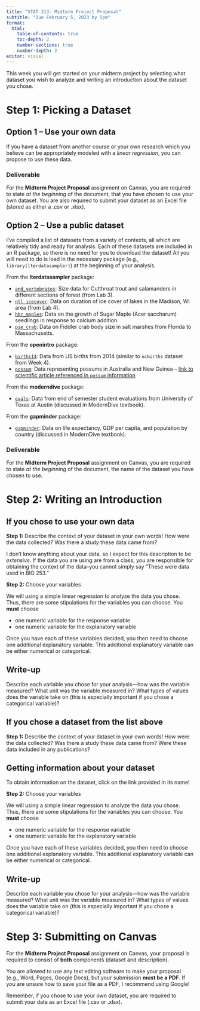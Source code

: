 ```yaml
---
title: "STAT 313: Midterm Project Proposal"
subtitle: "Due February 5, 2023 by 5pm"
format: 
  html:
    table-of-contents: true
    toc-depth: 2
    number-sections: true
    number-depth: 2
editor: visual
---
```


This week you will get started on your midterm project by selecting what dataset you wish to analyze and writing an introduction about the dataset you chose.

# Step 1: Picking a Dataset

## Option 1 -- Use your own data

If you have a dataset from another course or your own research which you believe can be appropriately modeled with a *linear regression*, you can propose to use these data.

### Deliverable

For the **Midterm Project Proposal** assignment on Canvas, you are required to state *at the beginning* of the document, that you have chosen to use your own dataset. You are also required to submit your dataset as an Excel file (stored as either a .csv or .xlsx).

## Option 2 -- Use a public dataset

I've compiled a list of datasets from a variety of contexts, all which are relatively tidy and ready for analysis. Each of these datasets are included in an R package, so there is no need for you to download the dataset! All you will need to do is load in the necessary package (e.g., `library(lterdatasampler)`) at the beginning of your analysis.

From the **lterdatasampler** package:

-   [`and_vertebrates`](https://lter.github.io/lterdatasampler/articles/and_vertebrates_vignette.html): Size data for Cutthroat trout and salamanders in different sections of forest (from Lab 3).
-   [`ntl_icecover`](https://lter.github.io/lterdatasampler/articles/ntl_icecover_vignette.html): Data on duration of ice cover of lakes in the Madison, WI area (from Lab 4).
-   [`hbr_maples`](https://lter.github.io/lterdatasampler/articles/hbr_maples_vignette.html): Data on the growth of Sugar Maple (Acer saccharum) seedlings in response to calcium addition.
-   [`pie_crab`](https://lter.github.io/lterdatasampler/articles/pie_crab_vignette.html): Data on Fiddler crab body size in salt marshes from Florida to Massachusetts.

From the **openintro** package:

-   [`births14`](https://www.openintro.org/data/index.php?data=births14): Data from US births from 2014 (similar to `ncbirths` dataset from Week 4).
-   [`possum`](https://www.openintro.org/data/index.php?data=possum): Data representing possums in Australia and New Guinea – [link to scientific article referenced in `possum` information](https://cpslo-my.sharepoint.com/:b:/g/personal/atheobol_calpoly_edu/EUxnosoiksNLhrGopLITu8oBSNoSuZGoNBJ9mdwPPeKJ4w?e=tFRm96)

From the **moderndive** package:

-   [`evals`](https://moderndive.github.io/moderndive/reference/evals.html): Data from end of semester student evaluations from University of Texas at Austin (discussed in ModernDive textbook).

From the **gapminder** package:

-   [`gapminder`](https://cran.r-project.org/web/packages/gapminder/readme/README.html): Data on life expectancy, GDP per capita, and population by country (discussed in ModernDive textbook).

### Deliverable

For the **Midterm Project Proposal** assignment on Canvas, you are required to state *at the beginning* of the document, the name of the dataset you have chosen to use.

# Step 2: Writing an Introduction

## If you chose to use your own data

**Step 1:** Describe the context of your dataset in your own words! How were the data collected? Was there a study these data came from?

I don't know anything about your data, so I expect for this description to be *extensive*. If the data you are using are from a class, you are responsible for obtaining the context of the data--you cannot simply say "These were data used in BIO 253."

**Step 2:** Choose your variables

We will using a simple linear regression to analyze the data you chose. Thus, there are some stipulations for the variables you can choose. You **must** choose

-   one numeric variable for the response variable
-   one numeric variable for the explanatory variable

Once you have each of these variables decided, you then need to choose one additional explanatory variable. This additional explanatory variable can be either numerical or categorical.

::: callout-note
# Write-up

Describe each variable you chose for your analysis---how was the variable measured? What unit was the variable measured in? What types of values does the variable take on (this is especially important if you chose a categorical variable)?
:::

## If you chose a dataset from the list above

**Step 1:** Describe the context of your dataset in your own words! How were the data collected? Was there a study these data came from? Were these data included in any publications?

::: callout-tip
# Getting information about your dataset

To obtain information on the dataset, click on the link provided in its name!
:::

**Step 2:** Choose your variables

We will using a simple linear regression to analyze the data you chose. Thus, there are some stipulations for the variables you can choose. You **must** choose

-   one numeric variable for the response variable
-   one numeric variable for the explanatory variable

Once you have each of these variables decided, you then need to choose one additional explanatory variable. This additional explanatory variable can be either numerical or categorical.

::: callout-note
# Write-up

Describe each variable you chose for your analysis---how was the variable measured? What unit was the variable measured in? What types of values does the variable take on (this is especially important if you chose a categorical variable)?
:::

# Step 3: Submitting on Canvas

For the **Midterm Project Proposal** assignment on Canvas, your proposal is required to consist of **both** components (dataset and description).

You are allowed to use any text editing software to make your proposal (e.g., Word, Pages, Google Docs), but your submission **must be a PDF**. If you are unsure how to save your file as a PDF, I recommend using Google!

::: callout-caution
Remember, if you chose to use your own dataset, you are required to submit your data as an Excel file (.csv or .xlsx).
:::
